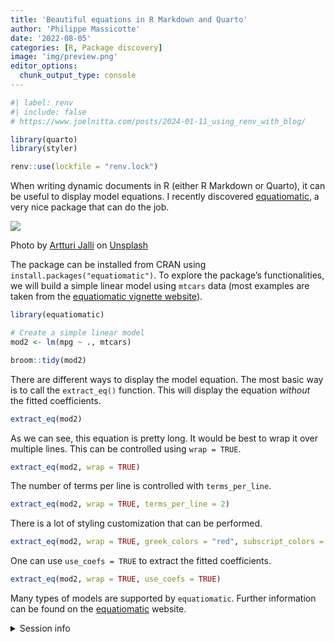 ```yaml
---
title: 'Beautiful equations in R Markdown and Quarto'
author: 'Philippe Massicotte'
date: '2022-08-05'
categories: [R, Package discovery]
image: 'img/preview.png'
editor_options:
  chunk_output_type: console
---
```


```r
#| label: renv
#| include: false
# https://www.joelnitta.com/posts/2024-01-11_using_renv_with_blog/

library(quarto)
library(styler)

renv::use(lockfile = "renv.lock")
```

When writing dynamic documents in R (either R Markdown or Quarto), it can be useful to display model equations. I recently discovered [equatiomatic](https://datalorax.github.io/equatiomatic/), a very nice package that can do the job.

![](img/preview.png){fig-align="center"}

Photo by <a href="https://unsplash.com/@artturijalli?utm_source=unsplash&utm_medium=referral&utm_content=creditCopyText">Artturi Jalli</a> on <a href="https://unsplash.com/s/photos/equation?utm_source=unsplash&utm_medium=referral&utm_content=creditCopyText">Unsplash</a>

The package can be installed from CRAN using `install.packages("equatiomatic")`. To explore the package's functionalities, we will build a simple linear model using `mtcars` data (most examples are taken from the [equatiomatic vignette website](https://datalorax.github.io/equatiomatic/)).

```r
library(equatiomatic)

# Create a simple linear model
mod2 <- lm(mpg ~ ., mtcars)
```

```r
broom::tidy(mod2)
```

There are different ways to display the model equation. The most basic way is to call the `extract_eq()` function. This will display the equation _without_ the fitted coefficients.

```r
extract_eq(mod2)
```

As we can see, this equation is pretty long. It would be best to wrap it over multiple lines. This can be controlled using `wrap = TRUE`.

```r
extract_eq(mod2, wrap = TRUE)
```

The number of terms per line is controlled with `terms_per_line`.

```r
extract_eq(mod2, wrap = TRUE, terms_per_line = 2)
```

There is a lot of styling customization that can be performed.

```r
extract_eq(mod2, wrap = TRUE, greek_colors = "red", subscript_colors = "blue")
```

One can use `use_coefs = TRUE` to extract the fitted coefficients.

```r
extract_eq(mod2, wrap = TRUE, use_coefs = TRUE)
```

Many types of models are supported by `equatiomatic`. Further information can be found on the [equatiomatic](https://datalorax.github.io/equatiomatic/) website.

<details>

<summary>Session info</summary>

```r
## Reproducibility info
options(width = 120)
devtools::session_info()
```

</details>
